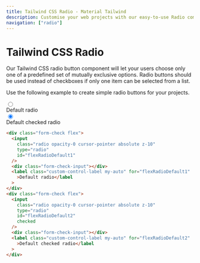 ```yaml
---
title: Tailwind CSS Radio - Material Tailwind
description: Customise your web projects with our easy-to-use Radio component for Tailwind CSS using Material Design guidelines.
navigation: ["radio"]
---
```


# Tailwind CSS Radio

Our Tailwind CSS radio button component will let your users choose only one of a predefined set of mutually exclusive options. Radio buttons should be used instead of checkboxes if only one item can be selected from a list.

Use the following example to create simple radio buttons for your projects.
<br/>

<ComponentCard id="radio">
<div className="text-left">
  <div className="form-check flex mb-4">
    <input className="radio opacity-0 cursor-pointer absolute z-10" type="radio" id="flexRadioDefault1" />
    <div className="form-check-input"></div>
    <label className="custom-control-label my-auto cursor-pointer" for="flexRadioDefault1">Default radio</label >
  </div>
  <div className="form-check flex">
    <input className="radio opacity-0 cursor-pointer absolute z-10" type="radio" id="flexRadioDefault2" checked />
    <div className="form-check-input"></div>
    <label className="custom-control-label my-auto cursor-pointer" for="flexRadioDefault2">Default checked radio</label>
  </div>
</div>
</ComponentCard>

```html showLineNumbers
<div class="form-check flex">
  <input
    class="radio opacity-0 cursor-pointer absolute z-10"
    type="radio"
    id="flexRadioDefault1"
  />
  <div class="form-check-input"></div>
  <label class="custom-control-label my-auto" for="flexRadioDefault1"
    >Default radio</label
  >
</div>
<div class="form-check flex">
  <input
    class="radio opacity-0 cursor-pointer absolute z-10"
    type="radio"
    id="flexRadioDefault2"
    checked
  />
  <div class="form-check-input"></div>
  <label class="custom-control-label my-auto" for="flexRadioDefault2"
    >Default checked radio</label
  >
</div>
```
